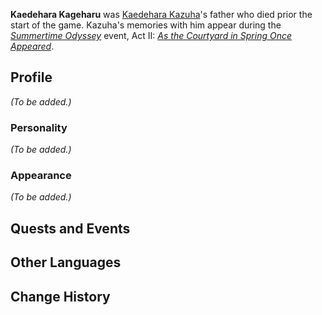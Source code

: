{{Character Infobox
|type             = Historical
|image            = NPC Kaedehara Kageharu.png
|deceased         = Past
|region           = Inazuma
|affiliation      = Isshin Art
|ancestry         = Kaedehara Clan
|father           = Kaedehara Hisamichi
|child            = Kaedehara Kazuha
|childNote        = Son
|relative         = Kaedehara Yoshinori
|relativeNote     = Grandfather
}}
'''Kaedehara Kageharu''' was [[Kaedehara Kazuha]]'s father who died prior the start of the game. Kazuha's memories with him appear during the ''[[Summertime Odyssey]]'' event, Act II: ''[[As the Courtyard in Spring Once Appeared (Part 1)|As the Courtyard in Spring Once Appeared]]''.

==Profile==
<!-- Detailed story/lore information goes here -->
''(To be added.)''

===Personality===
''(To be added.)''

===Appearance===
<!-- Keep appearance section short and concise. Limit to 2 paragraphs with 3-4 sentences each. -->
''(To be added.)''

==Quests and Events==
{{Quest Appearances}}

==Other Languages==
{{Other Languages
|default_hidden = 1
|en      = Kaedehara Kageharu
|zhs     = 枫原景春
|zhs_rm  = Fēngyuán Jǐngchūn
|zht     = 楓原景春
|zht_rm  = Fēngyuán Jǐngchūn
|ja      = 楓原景春
|ja_rm   = Kaedehara Kageharu
|ko      = 카에데하라 카게하루
|ko_rm   = Kaedehara Kageharu
|es      = Kaedehara Kageharu
|fr      = Kaedehara Kageharu
|ru      = Каэдэхара Кагэхару
|th      = Kaedehara Kageharu
|vi      = Kaedehara Kageharu
|de      = Kaedehara Kageharu
|id      = Kaedehara Kageharu
|pt      = Kaedehara Kageharu
}}

==Change History==
{{Change History|2.8}}
<!--
==References==
{{Reflist}}
-->